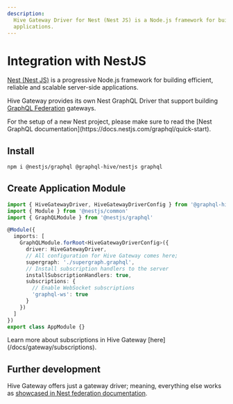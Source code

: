 ```yaml
---
description:
  Hive Gateway Driver for Nest (Nest JS) is a Node.js framework for building server-side
  applications.
---
```



# Integration with NestJS

[Nest (Nest JS)](https://nestjs.com) is a progressive Node.js framework for building efficient,
reliable and scalable server-side applications.

Hive Gateway provides its own Nest GraphQL Driver that support building
[GraphQL Federation](https://the-guild.dev/graphql/hive/federation) gateways.

<Callout>
  For the setup of a new Nest project, please make sure to read the [Nest GraphQL
  documentation](https://docs.nestjs.com/graphql/quick-start).
</Callout>

## Install

```sh npm2yarn
npm i @nestjs/graphql @graphql-hive/nestjs graphql
```

## Create Application Module

```typescript
import { HiveGatewayDriver, HiveGatewayDriverConfig } from '@graphql-hive/nestjs'
import { Module } from '@nestjs/common'
import { GraphQLModule } from '@nestjs/graphql'

@Module({
  imports: [
    GraphQLModule.forRoot<HiveGatewayDriverConfig>({
      driver: HiveGatewayDriver,
      // All configuration for Hive Gateway comes here;
      supergraph: './supergraph.graphql',
      // Install subscription handlers to the server
      installSubscriptionHandlers: true,
      subscriptions: {
        // Enable WebSocket subscriptions
        'graphql-ws': true
      }
    })
  ]
})
export class AppModule {}
```

<Callout>
  Learn more about subscriptions in Hive Gateway [here](/docs/gateway/subscriptions).
</Callout>

## Further development

Hive Gateway offers just a gateway driver; meaning, everything else works as
[showcased in Nest federation documentation](https://docs.nestjs.com/graphql/federation).
